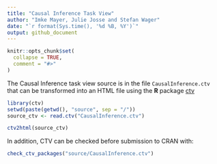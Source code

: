 ```yaml
---
title: "Causal Inference Task View"
author: "Imke Mayer, Julie Josse and Stefan Wager"
date: "`r format(Sys.time(), '%d %B, %Y')`"
output: github_document
---
```


<!-- README.md is generated from README.Rmd. Please edit that file -->

```r
knitr::opts_chunk$set(
  collapse = TRUE,
  comment = "#>"
)
```

The Causal Inference task view source is in the file `CausalInference.ctv` that
can be transformed into an HTML file using the **R** package [ctv](https://CRAN.R-project.org/package=ctv)


```r
library(ctv)
setwd(paste(getwd(), "source", sep = "/"))
source_ctv <- read.ctv("CausalInference.ctv")
```

```r
ctv2html(source_ctv)
```

In addition, CTV can be checked before submission to CRAN with:
```r
check_ctv_packages("source/CausalInference.ctv")
```

